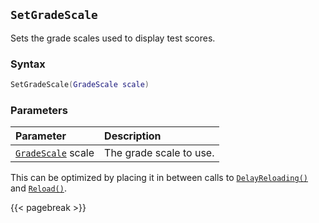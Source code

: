 ## `SetGradeScale`

Sets the grade scales\index{grade scales} used to display test scores.

### Syntax {-}

``` .lua
SetGradeScale(GradeScale scale)
```

### Parameters {-}

**Parameter** | **Description**
| :-- | :-- |
| [`GradeScale`](#gradescale) scale | The grade scale to use. |

::: {.tipsection data-latex=""}
This can be optimized by placing it in between calls to [`DelayReloading()`](#standard-delayreloading) and [`Reload()`](#standard-reload).
:::

{{< pagebreak >}}